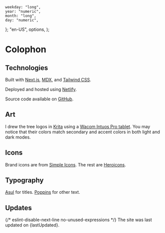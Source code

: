 

	weekday: "long",
	year: "numeric",
	month: "long",
	day: "numeric",
};
	"en-US",
	options,
);

# Colophon

## Technologies

Built with [Next.js](https://nextjs.org/), [MDX](https://mdxjs.com/), and
[Tailwind CSS](https://tailwindcss.com/).

Deployed and hosted using [Netlify](https://www.netlify.com/).

Source code available on
[GitHub](https://github.com/CharmedSatyr/personal-website).

## Art

I drew the tree logos <Tree /> in [Krita](https://krita.org/en/) using a
[Wacom Intuos Pro tablet](https://www.wacom.com/en-us/products/pen-tablets/wacom-intuos-pro).
You may notice that their colors match secondary and accent colors in both light
and dark modes.

## Icons

Brand icons are from [Simple Icons](https://simpleicons.org). The rest are
[Heroicons](https://heroicons.com/).

## Typography

[<span className="hyperlink font-serif">Asul</span>](https://fonts.google.com/specimen/Asul)
for titles.
[<span className="hyperlink">Poppins</span>](https://fonts.google.com/specimen/Poppins)
for other text.

## Updates

{/* eslint-disable-next-line no-unused-expressions */} The site was last updated
on {lastUpdated}.
